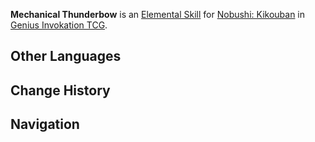 {{Genius Invokation TCG Skill Infobox
|title      = Mechanical Thunderbow
|image      = Mechanical Thunderbow Character Card Skill.png
|type       = Elemental Skill
|character  = Nobushi: Kikouban
|element    = Electro
|matching   = 3
|effect     = Deals 3 {{Color|Electro DMG}}.
|order      = 2
}}
'''Mechanical Thunderbow''' is an [[Character Card Elemental Skill|Elemental Skill]] for [[Nobushi: Kikouban (Character Card)|Nobushi: Kikouban]] in [[Genius Invokation TCG]].

==Other Languages==
{{Other Languages
|en      = Mechanical Thunderbow
|zhs     = 机工雷弩
|zhs_rm  = Jīgōng Léinǔ
|zht     = 機工雷弩
|zht_rm  = Jīgōng Léinǔ
|zh_tl   = 
|ja      = 機工雷弩
|ja_rm   = Kikou Raido{{Assumed}}
|ja_tl   = Mechanical Thunderbow
|ko      = 번개 석궁
|ko_rm   = Beon'gae Seokkkung
|ko_tl   = Lightning Crossbow
|es      = Electroflecha mecánica
|es_tl   = Mechanical Electro Arrow
|fr      = Tonnerre mécanique
|fr_tl   = Mechanical Thunder
|ru      = Механический громолук
|ru_tl   = Mechanical Thunderbow
|th      = Mechanical Thunderbow
|vi      = Nỏ Sét Máy Móc
|vi_tl   = 
|de      = Maschinelle Blitzarmbrust
|de_tl   = Mechanical Lightning Crossbow
|id      = Mechanical Thunderbow
|pt      = Besta Mecânica Electro
|pt_tl   = 
|tr      = Mekanik Elektrik Oku
|tr_tl   = 
|it      = Arco di tuono meccanico
|it_tl   = Mechanical Thunderbow
}}

==Change History==
{{Change History|3.3}}

==Navigation==
{{Genius Invokation TCG Skill Navbox|Nobushi: Kikouban}}